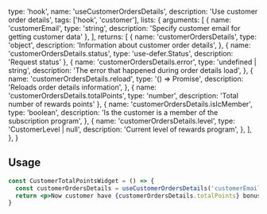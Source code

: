
  type: 'hook',
  name: 'useCustomerOrdersDetails',
  description: 'Use customer order details',
  tags: ['hook', 'customer'],
  lists: {
    arguments: [
      { name: 'customerEmail', type: 'string', description: 'Specify customer email for getting customer data' },
    ],
    returns: [
      {
        name: 'customerOrdersDetails',
        type: 'object',
        description: 'Information about customer order details',
      },
      { name: 'customerOrdersDetails.status', type: 'use-defer.Status', description: 'Request status' },
      {
        name: 'customerOrdersDetails.error',
        type: 'undefined | string',
        description: 'The error that happened during order details load',
      },
      {
        name: 'customerOrdersDetails.reload',
        type: '() => Promise<void>',
        description: 'Reloads order details information',
      },
      { name: 'customerOrdersDetails.totalPoints', type: 'number', description: 'Total number of rewards points' },
      {
        name: 'customerOrdersDetails.isIcMember',
        type: 'boolean',
        description: 'Is the customer is a member of the subscription program',
      },
      {
        name: 'customerOrdersDetails.level',
        type: 'CustomerLevel | null',
        description: 'Current level of rewards program',
      },
    ],
  },
}

## Usage

```jsx
const CustomerTotalPointsWidget = () => {
  const customerOrdersDetails = useCustomerOrdersDetails('customerEmail@email.com')
  return <p>Now customer have {customerOrdersDetails.totalPoints} bonus points</p>
}
```
